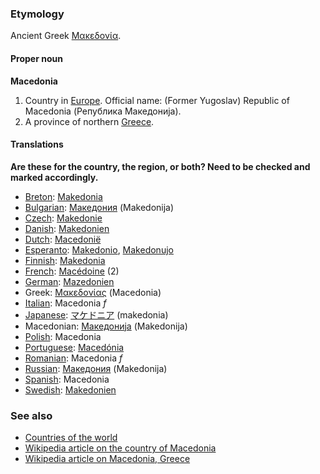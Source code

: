 ===Etymology===
Ancient Greek [[Μακεδονία]].

====Proper noun====
'''Macedonia'''

# Country in [[Europe]]. Official name: (Former Yugoslav) Republic of Macedonia (Република Македонија).
# A province of northern [[Greece]].

====Translations====

'''Are these for the country, the region, or both?  Need to be checked and marked accordingly.'''

*[[Breton]]: [[Makedonia]]
*[[Bulgarian]]: [[Македония]] (Makedonija)
*[[Czech]]: [[Makedonie]]
*[[Danish]]: [[Makedonien]]
*[[Dutch]]: [[Macedonië]]
*[[Esperanto]]: [[Makedonio]], [[Makedonujo]]
*[[Finnish]]: [[Makedonia]]
*[[French]]: [[Macédoine]] (2)
*[[German]]: [[Mazedonien]]
*Greek: [[Μακεδονίας]] (Macedonia)
*[[Italian]]: Macedonia ''f''
*[[Japanese]]: [[マケドニア]] (makedonia)
*Macedonian: [[Македонија]] (Makedonija)
*[[Polish]]: Macedonia
*[[Portuguese]]: [[Macedónia]]
*[[Romanian]]: Macedonia ''f''
*[[Russian]]: [[Македония]] (Makedonija)
*[[Spanish]]: Macedonia
*[[Swedish]]: [[Makedonien]]

===See also===
*[[Countries of the world]]
*[[en:Republic_of_Macedonia|Wikipedia article on the country of Macedonia]]
*[[en:Macedonia|Wikipedia article on Macedonia, Greece]]